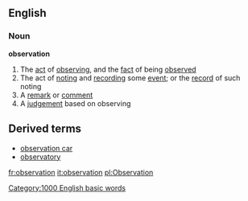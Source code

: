 ==English==
===Noun===
{{wikipedia}}
'''observation'''
#The [[act]] of [[observing]], and the [[fact]] of being [[observe]]d
#The act of [[noting]] and [[recording]] some [[event]]; or the [[record]] of such noting
#A [[remark]] or [[comment]]
#A [[judgement]] based on observing
==Derived terms==
*[[observation car]]
*[[observatory]]

[[Category:1000 English basic words]]

[[fr:observation]]
[[it:observation]]
[[pl:Observation]]